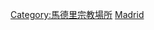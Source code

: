 {{Commons category|Churches in Madrid}}

[[Category:馬德里宗教場所|Category:馬德里宗教場所]]
[[Category:西班牙各城市教堂|Madrid]]